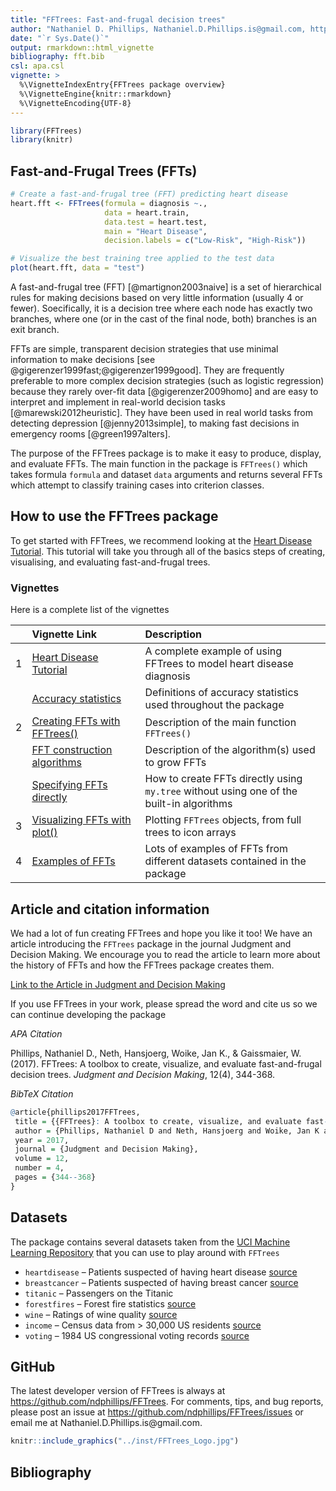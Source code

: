 ```yaml
---
title: "FFTrees: Fast-and-frugal decision trees"
author: "Nathaniel D. Phillips, Nathaniel.D.Phillips.is@gmail.com, http://ndphillips.github.io"
date: "`r Sys.Date()`"
output: rmarkdown::html_vignette
bibliography: fft.bib
csl: apa.csl
vignette: >
  %\VignetteIndexEntry{FFTrees package overview}
  %\VignetteEngine{knitr::rmarkdown}
  %\VignetteEncoding{UTF-8}
---
```


```r
library(FFTrees)
library(knitr)
```

## Fast-and-Frugal Trees (FFTs)

```r
# Create a fast-and-frugal tree (FFT) predicting heart disease
heart.fft <- FFTrees(formula = diagnosis ~.,
                     data = heart.train,
                     data.test = heart.test,
                     main = "Heart Disease",
                     decision.labels = c("Low-Risk", "High-Risk"))

# Visualize the best training tree applied to the test data
plot(heart.fft, data = "test")
```


A fast-and-frugal tree (FFT) [@martignon2003naive] is a set of hierarchical rules for making decisions based on very little information (usually 4 or fewer). Soecifically, it is a decision tree where each node has exactly two branches, where one (or in the cast of the final node, both) branches is an exit branch. 

FFTs are simple, transparent decision strategies that use minimal information to make decisions [see @gigerenzer1999fast;@gigerenzer1999good]. They are frequently preferable to more complex decision strategies (such as logistic regression) because they rarely over-fit data [@gigerenzer2009homo] and are easy to interpret and implement in real-world decision tasks [@marewski2012heuristic]. They have been used in real world tasks from detecting depression [@jenny2013simple], to making fast decisions in emergency rooms [@green1997alters].

The purpose of the FFTrees package is to make it easy to produce, display, and evaluate FFTs. The main function in the package is `FFTrees()` which takes formula `formula` and dataset `data` arguments and returns several FFTs which attempt to classify training cases into criterion classes. 

## How to use the FFTrees package

To get started with FFTrees, we recommend looking at the [Heart Disease Tutorial](FFTrees_heart.html). This tutorial will take you through all of the basics steps of creating, visualising, and evaluating fast-and-frugal trees.

### Vignettes

Here is a complete list of the vignettes

| | Vignette Link| Description |
|--:|:------------------------------|:-------------------------------------------------|
|     1|    [Heart Disease Tutorial](FFTrees_heart.html)| A complete example of using FFTrees to model heart disease diagnosis     |
|      |    [Accuracy statistics](AccuracyStatistics.html)| Definitions of accuracy statistics used throughout the package|
|     2|    [Creating FFTs with FFTrees()](FFTrees_function.html) |Description of  the main function `FFTrees()`|
|     |    [FFT construction algorithms](FFTrees_algorithm.html)|Description of the algorithm(s) used to grow FFTs     |
|      |    [Specifying FFTs directly](FFTrees_mytree.html)|How to create FFTs directly using `my.tree` without using one of the built-in algorithms|
|     3|    [Visualizing FFTs with plot()](FFTrees_plot.html)|Plotting `FFTrees` objects, from full trees to icon arrays|
|     4|    [Examples of FFTs](FFTrees_examples.html)|Lots of examples of FFTs from different datasets contained in the package|



## Article and citation information

We had a lot of fun creating FFTrees and hope you like it too! We have an article introducing the `FFTrees` package in the journal Judgment and Decision Making. We encourage you to read the article to learn more about the history of FFTs and how the FFTrees package creates them.

[Link to the Article in Judgment and Decision Making](http://journal.sjdm.org/17/17217/jdm17217.pdf)

If you use FFTrees in your work, please spread the word and cite us so we can continue developing the package

*APA Citation*

Phillips, Nathaniel D., Neth, Hansjoerg, Woike, Jan K., & Gaissmaier, W. (2017). FFTrees: A toolbox to create, visualize, and evaluate fast-and-frugal decision trees. *Judgment and Decision Making*, 12(4), 344-368.

*BibTeX Citation*

```r
@article{phillips2017FFTrees,
 title = {{FFTrees}: A toolbox to create, visualize, and evaluate fast-and-frugal decision trees},
 author = {Phillips, Nathaniel D and Neth, Hansjoerg and Woike, Jan K and Gaissmaier, Wolfgang},
 year = 2017, 
 journal = {Judgment and Decision Making},
 volume = 12,
 number = 4,
 pages = {344--368}
}
```




## Datasets

The package contains several datasets taken from the [UCI Machine Learning Repository](http://archive.ics.uci.edu/ml/) that you can use to play around with `FFTrees`

- `heartdisease` -- Patients suspected of having heart disease [source](http://archive.ics.uci.edu/ml/datasets/Heart+Disease)
- `breastcancer` -- Patients suspected of having breast cancer [source](https://archive.ics.uci.edu/ml/datasets/Breast+Cancer+Wisconsin+(Diagnostic))
- `titanic` -- Passengers on the Titanic
- `forestfires` -- Forest fire statistics [source](http://archive.ics.uci.edu/ml/datasets/Forest+Fires)
- `wine` -- Ratings of wine quality [source](http://archive.ics.uci.edu/ml/datasets/Wine)
- `income` -- Census data from > 30,000 US residents [source](http://archive.ics.uci.edu/ml/datasets/Adult)
- `voting` -- 1984 US congressional voting records [source](https://archive.ics.uci.edu/ml/datasets/Congressional+Voting+Records)


## GitHub

The latest developer version of FFTrees is always at [https://github.com/ndphillips/FFTrees](https://github.com/ndphillips/FFTrees). For comments, tips, and bug reports, please post an issue at [https://github.com/ndphillips/FFTrees/issues](https://github.com/ndphillips/FFTrees/issues) or email me at Nathaniel.D.Phillips.is@gmail.com.

```r
knitr::include_graphics("../inst/FFTrees_Logo.jpg")
```


## Bibliography
